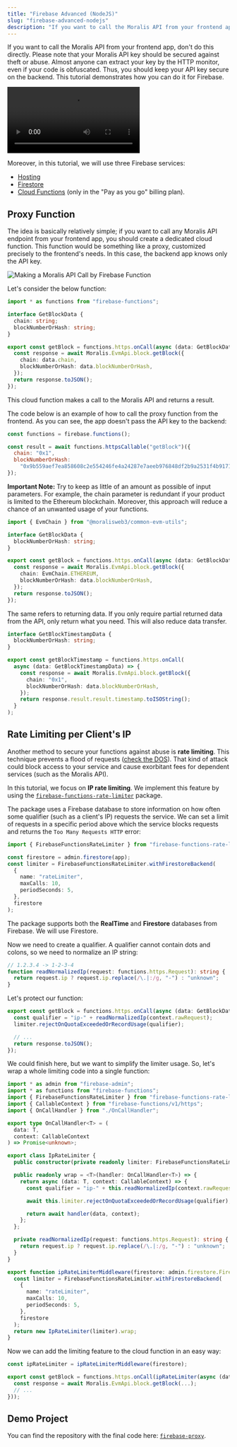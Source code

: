 ```yaml
---
title: "Firebase Advanced (NodeJS)"
slug: "firebase-advanced-nodejs"
description: "If you want to call the Moralis API from your frontend app, don't do this directly. Please note that your Moralis API key should be secured against theft or abuse. Almost anyone can extract your key by the HTTP monitor, even if your code is obfuscated. Thus, you should keep your API key secure on the backend. This tutorial demonstrates how you can do it for Firebase."
---
```


If you want to call the Moralis API from your frontend app, don't do this directly. Please note that your Moralis API key should be secured against theft or abuse. Almost anyone can extract your key by the HTTP monitor, even if your code is obfuscated. Thus, you should keep your API key secure on the backend. This tutorial demonstrates how you can do it for Firebase.

<video controls>
  <source src="/video/2815daf-firebase-proxy.mp4"/>
</video>

Moreover, in this tutorial, we will use three Firebase services:


  - <a href="https://firebase.google.com/docs/hosting">Hosting</a>
  - <a href="https://firebase.google.com/docs/firestore">Firestore</a>
  - <a href="https://firebase.google.com/docs/functions">Cloud Functions</a> (only in the "Pay as you go" billing plan).


## Proxy Function

The idea is basically relatively simple; if you want to call any Moralis API endpoint from your frontend app, you should create a dedicated cloud function. This function would be something like a proxy, customized precisely to the frontend's needs. In this case, the backend app knows only the API key.

![Making a Moralis API Call by Firebase Function](/img/content/01e806d-moralis-firebase-proxy-call.webp)

Let's consider the below function:

```typescript functions/src/index.ts
import * as functions from "firebase-functions";

interface GetBlockData {
  chain: string;
  blockNumberOrHash: string;
}

export const getBlock = functions.https.onCall(async (data: GetBlockData) => {
  const response = await Moralis.EvmApi.block.getBlock({
    chain: data.chain,
    blockNumberOrHash: data.blockNumberOrHash,
  });
  return response.toJSON();
});
```

This cloud function makes a call to the Moralis API and returns a result.

The code below is an example of how to call the proxy function from the frontend. As you can see, the app doesn't pass the API key to the backend:

```javascript hosting/index.html
const functions = firebase.functions();

const result = await functions.httpsCallable("getBlock")({
  chain: "0x1",
  blockNumberOrHash:
    "0x9b559aef7ea858608c2e554246fe4a24287e7aeeb976848df2b9a2531f4b9171",
});
```

**Important Note:** Try to keep as little of an amount as possible of input parameters. For example, the chain parameter is redundant if your product is limited to the Ethereum blockchain. Moreover, this approach will reduce a chance of an unwanted usage of your functions.

```typescript functions/src/index.ts
import { EvmChain } from "@moralisweb3/common-evm-utils";

interface GetBlockData {
  blockNumberOrHash: string;
}

export const getBlock = functions.https.onCall(async (data: GetBlockData) => {
  const response = await Moralis.EvmApi.block.getBlock({
    chain: EvmChain.ETHEREUM,
    blockNumberOrHash: data.blockNumberOrHash,
  });
  return response.toJSON();
});
```

The same refers to returning data. If you only require partial returned data from the API, only return what you need. This will also reduce data transfer.

```typescript functions/src/index.ts
interface GetBlockTimestampData {
  blockNumberOrHash: string;
}

export const getBlockTimestamp = functions.https.onCall(
  async (data: GetBlockTimestampData) => {
    const response = await Moralis.EvmApi.block.getBlock({
      chain: "0x1",
      blockNumberOrHash: data.blockNumberOrHash,
    });
    return response.result.result.timestamp.toISOString();
  }
);
```

## Rate Limiting per Client's IP

Another method to secure your functions against abuse is **rate limiting**. This technique prevents a flood of requests ([check the DOS](https://en.wikipedia.org/wiki/Denial-of-service_attack)). That kind of attack could block access to your service and cause exorbitant fees for dependent services (such as the Moralis API).

In this tutorial, we focus on **IP rate limiting**. We implement this feature by using the [`firebase-functions-rate-limiter`](https://github.com/Jblew/firebase-functions-rate-limiter) package.

The package uses a Firebase database to store information on how often some qualifier (such as a client's IP) requests the service. We can set a limit of requests in a specific period above which the service blocks requests and returns the `Too Many Requests HTTP` error:

```ts
import { FirebaseFunctionsRateLimiter } from "firebase-functions-rate-limiter";

const firestore = admin.firestore(app);
const limiter = FirebaseFunctionsRateLimiter.withFirestoreBackend(
  {
    name: "rateLimiter",
    maxCalls: 10,
    periodSeconds: 5,
  },
  firestore
);
```

The package supports both the **RealTime** and **Firestore** databases from Firebase. We will use Firestore.

Now we need to create a qualifier. A qualifier cannot contain dots and colons, so we need to normalize an IP string:

```ts
// 1.2.3.4 -> 1-2-3-4
function readNormalizedIp(request: functions.https.Request): string {
  return request.ip ? request.ip.replace(/\.|:/g, "-") : "unknown";
}
```

Let's protect our function:

```typescript functions/src/index.ts
export const getBlock = functions.https.onCall(async (data: GetBlockData) => {
  const qualifier = "ip-" + readNormalizedIp(context.rawRequest);
  limiter.rejectOnQuotaExceededOrRecordUsage(qualifier);

  // ...
  return response.toJSON();
});
```

We could finish here, but we want to simplify the limiter usage. So, let's wrap a whole limiting code into a single function:

```typescript functions/src/middlewares/IpRateLimiter.ts
import * as admin from "firebase-admin";
import * as functions from "firebase-functions";
import { FirebaseFunctionsRateLimiter } from "firebase-functions-rate-limiter";
import { CallableContext } from "firebase-functions/v1/https";
import { OnCallHandler } from "./OnCallHandler";

export type OnCallHandler<T> = (
  data: T,
  context: CallableContext
) => Promise<unknown>;

export class IpRateLimiter {
  public constructor(private readonly limiter: FirebaseFunctionsRateLimiter) {}

  public readonly wrap = <T>(handler: OnCallHandler<T>) => {
    return async (data: T, context: CallableContext) => {
      const qualifier = "ip-" + this.readNormalizedIp(context.rawRequest);

      await this.limiter.rejectOnQuotaExceededOrRecordUsage(qualifier);

      return await handler(data, context);
    };
  };

  private readNormalizedIp(request: functions.https.Request): string {
    return request.ip ? request.ip.replace(/\.|:/g, "-") : "unknown";
  }
}

export function ipRateLimiterMiddleware(firestore: admin.firestore.Firestore) {
  const limiter = FirebaseFunctionsRateLimiter.withFirestoreBackend(
    {
      name: "rateLimiter",
      maxCalls: 10,
      periodSeconds: 5,
    },
    firestore
  );
  return new IpRateLimiter(limiter).wrap;
}
```

Now we can add the limiting feature to the cloud function in an easy way:

```typescript functions/src/index.ts
const ipRateLimiter = ipRateLimiterMiddleware(firestore);

export const getBlock = functions.https.onCall(ipRateLimiter(async (data: GetBlockData) => {
  const response = await Moralis.EvmApi.block.getBlock(...);
  // ...
}));
```

## Demo Project

You can find the repository with the final code here: [`firebase-proxy`](https://github.com/MoralisWeb3/Moralis-JS-SDK/tree/main/demos/firebase-proxy).
